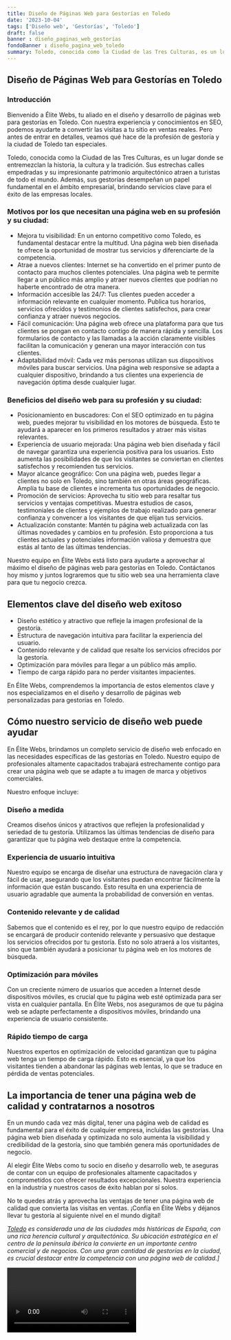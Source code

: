 ```yaml
---
title: Diseño de Páginas Web para Gestorías en Toledo
date: '2023-10-04'
tags: ['Diseño web', 'Gestorías', 'Toledo']
draft: false
banner : diseño_paginas_web_gestorías
fondoBanner : diseño_pagina_web_toledo
summary: Toledo, conocida como la Ciudad de las Tres Culturas, es un lugar donde se entremezclan la historia, la cultura y la tradición. Sus estrechas calles empedradas y su impresionante patrimonio arquitectónico atraen a turistas de todo el mundo. Además, sus gestorías desempeñan un papel fundamental en el ámbito empresarial, brindando servicios clave para el éxito de las empresas locales.
---
```


## Diseño de Páginas Web para Gestorías en Toledo

### Introducción
Bienvenido a Élite Webs, tu aliado en el diseño y desarrollo de páginas web para gestorías en Toledo. Con nuestra experiencia y conocimientos en SEO, podemos ayudarte a convertir las visitas a tu sitio en ventas reales. Pero antes de entrar en detalles, veamos qué hace de la profesión de gestoría y la ciudad de Toledo tan especiales.

Toledo, conocida como la Ciudad de las Tres Culturas, es un lugar donde se entremezclan la historia, la cultura y la tradición. Sus estrechas calles empedradas y su impresionante patrimonio arquitectónico atraen a turistas de todo el mundo. Además, sus gestorías desempeñan un papel fundamental en el ámbito empresarial, brindando servicios clave para el éxito de las empresas locales.

### Motivos por los que necesitan una página web en su profesión y su ciudad:
- Mejora tu visibilidad: En un entorno competitivo como Toledo, es fundamental destacar entre la multitud. Una página web bien diseñada te ofrece la oportunidad de mostrar tus servicios y diferenciarte de la competencia.
- Atrae a nuevos clientes: Internet se ha convertido en el primer punto de contacto para muchos clientes potenciales. Una página web te permite llegar a un público más amplio y atraer nuevos clientes que podrían no haberte encontrado de otra manera.
- Información accesible las 24/7: Tus clientes pueden acceder a información relevante en cualquier momento. Publica tus horarios, servicios ofrecidos y testimonios de clientes satisfechos, para crear confianza y atraer nuevos negocios.
- Fácil comunicación: Una página web ofrece una plataforma para que tus clientes se pongan en contacto contigo de manera rápida y sencilla. Los formularios de contacto y las llamadas a la acción claramente visibles facilitan la comunicación y generan una mayor interacción con tus clientes.
- Adaptabilidad móvil: Cada vez más personas utilizan sus dispositivos móviles para buscar servicios. Una página web responsive se adapta a cualquier dispositivo, brindando a tus clientes una experiencia de navegación óptima desde cualquier lugar.

### Beneficios del diseño web para su profesión y su ciudad:
- Posicionamiento en buscadores: Con el SEO optimizado en tu página web, puedes mejorar tu visibilidad en los motores de búsqueda. Esto te ayudará a aparecer en los primeros resultados y atraer más visitas relevantes.
- Experiencia de usuario mejorada: Una página web bien diseñada y fácil de navegar garantiza una experiencia positiva para los usuarios. Esto aumenta las posibilidades de que los visitantes se conviertan en clientes satisfechos y recomienden tus servicios.
- Mayor alcance geográfico: Con una página web, puedes llegar a clientes no solo en Toledo, sino también en otras áreas geográficas. Amplía tu base de clientes e incrementa tus oportunidades de negocio.
- Promoción de servicios: Aprovecha tu sitio web para resaltar tus servicios y ventajas competitivas. Muestra estudios de casos, testimoniales de clientes y ejemplos de trabajo realizado para generar confianza y convencer a los visitantes de que elijan tus servicios.
- Actualización constante: Mantén tu página web actualizada con las últimas novedades y cambios en tu profesión. Esto proporciona a tus clientes actuales y potenciales información valiosa y demuestra que estás al tanto de las últimas tendencias.

Nuestro equipo en Élite Webs está listo para ayudarte a aprovechar al máximo el diseño de páginas web para gestorías en Toledo. Contáctanos hoy mismo y juntos lograremos que tu sitio web sea una herramienta clave para que tu negocio crezca.

<GifSeo />

<Cta />

## Elementos clave del diseño web exitoso

- Diseño estético y atractivo que refleje la imagen profesional de la gestoría.
- Estructura de navegación intuitiva para facilitar la experiencia del usuario.
- Contenido relevante y de calidad que resalte los servicios ofrecidos por la gestoría.
- Optimización para móviles para llegar a un público más amplio.
- Tiempo de carga rápido para no perder visitantes impacientes.

En Élite Webs, comprendemos la importancia de estos elementos clave y nos especializamos en el diseño y desarrollo de páginas web personalizadas para gestorías en Toledo.

## Cómo nuestro servicio de diseño web puede ayudar

En Élite Webs, brindamos un completo servicio de diseño web enfocado en las necesidades específicas de las gestorías en Toledo. Nuestro equipo de profesionales altamente capacitados trabajará estrechamente contigo para crear una página web que se adapte a tu imagen de marca y objetivos comerciales.

Nuestro enfoque incluye:

### Diseño a medida

Creamos diseños únicos y atractivos que reflejen la profesionalidad y seriedad de tu gestoría. Utilizamos las últimas tendencias de diseño para garantizar que tu página web destaque entre la competencia.

### Experiencia de usuario intuitiva

Nuestro equipo se encarga de diseñar una estructura de navegación clara y fácil de usar, asegurando que los visitantes puedan encontrar fácilmente la información que están buscando. Esto resulta en una experiencia de usuario agradable que aumenta la probabilidad de conversión en ventas.

### Contenido relevante y de calidad

Sabemos que el contenido es el rey, por lo que nuestro equipo de redacción se encargará de producir contenido relevante y persuasivo que destaque los servicios ofrecidos por tu gestoría. Esto no solo atraerá a los visitantes, sino que también ayudará a posicionar tu página web en los motores de búsqueda.

### Optimización para móviles

Con un creciente número de usuarios que acceden a Internet desde dispositivos móviles, es crucial que tu página web esté optimizada para ser vista en cualquier pantalla. En Élite Webs, nos aseguramos de que tu página web se adapte perfectamente a dispositivos móviles, brindando una experiencia de usuario consistente.

### Rápido tiempo de carga

Nuestros expertos en optimización de velocidad garantizan que tu página web tenga un tiempo de carga rápido. Esto es esencial, ya que los visitantes tienden a abandonar las páginas web lentas, lo que se traduce en pérdida de ventas potenciales.

## La importancia de tener una página web de calidad y contratarnos a nosotros

En un mundo cada vez más digital, tener una página web de calidad es fundamental para el éxito de cualquier empresa, incluidas las gestorías. Una página web bien diseñada y optimizada no solo aumenta la visibilidad y credibilidad de la gestoría, sino que también genera más oportunidades de negocio.

Al elegir Élite Webs como tu socio en diseño y desarrollo web, te aseguras de contar con un equipo de profesionales altamente capacitados y comprometidos con ofrecer resultados excepcionales. Nuestra experiencia en la industria y nuestros casos de éxito hablan por sí solos.

No te quedes atrás y aprovecha las ventajas de tener una página web de calidad que convierta las visitas en ventas. ¡Confía en Élite Webs y déjanos llevar tu gestoría al siguiente nivel en el mundo digital!

*[Toledo](https://es.wikipedia.org/wiki/Toledo) es considerada una de las ciudades más históricas de España, con una rica herencia cultural y arquitectónica. Su ubicación estratégica en el centro de la península ibérica la convierte en un importante centro comercial y de negocios. Con una gran cantidad de gestorías en la ciudad, es crucial destacar entre la competencia con una página web de calidad.]*

<Video />

<CtaBot job='Gestorías' city='Toledo'/>

<Gmaps query='Toledo+españa+maps' />